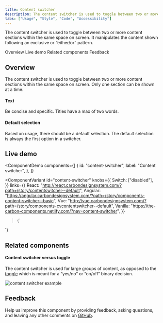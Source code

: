 ```yaml
---
title: Content switcher
description: The content switcher is used to toggle between two or more content sections within the same space on screen. It manipulates the content shown following an exclusive or “either/or” pattern.
tabs: ["Usage", "Style", "Code", "Accessibility"]
---
```


<PageDescription>

The content switcher is used to toggle between two or more content sections within the same space on screen. It manipulates the content shown following an exclusive or “either/or” pattern.

</PageDescription>

<AnchorLinks>

<AnchorLink>Overview</AnchorLink>
<AnchorLink>Live demo</AnchorLink>
<AnchorLink>Related components</AnchorLink>
<AnchorLink>Feedback</AnchorLink>

</AnchorLinks>

## Overview

The content switcher is used to toggle between two or more content sections within the same space on screen. Only one section can be shown at a time.

#### Text

Be concise and specific. Titles have a max of two words.

#### Default selection

Based on usage, there should be a default selection. The default selection is always the first option in a switcher.

## Live demo

<ComponentDemo
  components={[
    {
      id: "content-switcher",
      label: "Content switcher",
    },
  ]}
>
  <ComponentVariant
    id="content-switcher"
    knobs={{
      Switch: ["disabled"],
    }}
    links={{
      React:
        "http://react.carbondesignsystem.com/?path=/story/contentswitcher--default",
      Angular:
        "https://angular.carbondesignsystem.com/?path=/story/components-content-switcher--basic",
      Vue:
        "http://vue.carbondesignsystem.com/?path=/story/components-cvcontentswitcher--default",
      Vanilla:
        "https://the-carbon-components.netlify.com/?nav=content-switcher",
    }}
  >{`
<ContentSwitcher onChange={console.log}>
  <Switch name={'first'} text='First section' />
  <Switch name={'second'} text='Second section' />
  <Switch name={'third'} text='Third section' />
</ContentSwitcher>
`}</ComponentVariant>
</ComponentDemo>

## Related components

#### Content switcher versus toggle

The content switcher is used for large groups of content, as opposed to the [toggle](/components/toggle/usage) which is meant for a “yes/no” or “on/off” binary decision.

<Row>
<Column colLg={8}>

![content switcher example](images/content-switcher-usage-1.png)

</Column>
</Row>

## Feedback

Help us improve this component by providing feedback, asking questions, and leaving any other comments on [GitHub](https://github.com/carbon-design-system/carbon-website/issues/new?assignees=&labels=feedback&template=feedback.md).
